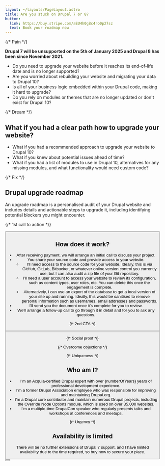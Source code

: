 ```yaml
---
layout: ~/layouts/PageLayout.astro
title: Are you stuck on Drupal 7 or 8?
button:
  link: https://buy.stripe.com/aEU4h0gBc4ro0p27sz
  text: Book your roadmap now
---
```



{/* Pain */}

**Drupal 7 will be unsupported on the 5th of January 2025 and Drupal 8 has been since November 2021.**

* Do you need to upgrade your website before it reaches its end-of-life date and is no longer supported?
* Are you worried about rebuilding your website and migrating your data to Drupal 10?
* Is all of your business logic embedded within your Drupal code, making it hard to upgrade?
* Do you rely on modules or themes that are no longer updated or don't exist for Drupal 10?

{/* Dream */}

## What if you had a clear path how to upgrade your website?

* What if you had a recommended approach to upgrade your website to Drupal 10?
* What if you knew about potential issues ahead of time?
* What if you had a list of modules to use in Drupal 10, alternatives for any missing modules, and what functionality would need custom code?

{/* Fix */}

## Drupal upgrade roadmap

An upgrade roadmap is a personalised audit of your Drupal website and includes details and actionable steps to upgrade it, including identifying potential blockers you might encounter.

{/* 1st call to action */}

<Button href={frontmatter.button.link} text={frontmatter.button.text} />

## How does it work?

* After receiving payment, we will arrange an initial call to discuss your project.
* You share your source code and provide access to your website.
  * I'll need access to the source code for your website. Ideally, this is via GitHub, GitLab, Bitbucket, or whatever online version control you currently use, but I can also audit a zip file of your Git repository.
  * I'll need a user account to access your website to review its configuration, such as content types, user roles, etc. You can delete this once the engagement is complete.
  * Alternatively, I can use an export of the database to get a local version of your site up and running. Ideally, this would be sanitised to remove personal information such as usernames, email addresses and passwords.
* I'll send you the document once it's complete for you to review.
* We'll arrange a follow-up call to go through it in detail and for you to ask any questions.

{/* 2nd CTA */}

<Button href={frontmatter.button.link} text={frontmatter.button.text} />

{/* Social proof */}

<Testimonials />

{/* Overcome objections */}

{/* Uniqueness */}

## Who am I?

* I'm an Acquia-certified Drupal expert with over {numberOfYears} years of professional development experience.
* I'm a former Drupal Association employee who was responsible for improving and maintaining Drupal.org.
* I'm a Drupal core contributor and maintain numerous Drupal projects, including the Override Node Options module, which is used on over 35,000 websites.
* I'm a multiple-time DrupalCon speaker who regularly presents talks and workshops at conferences and meetups.

{/* Urgency */}

## Availability is limited

There will be no further extensions of Drupal 7 support, and I have limited availability due to the time required, so buy now to secure your place.

<Button href={frontmatter.button.link} text={frontmatter.button.text} />
